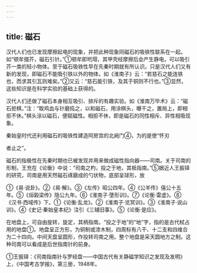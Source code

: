```yaml
---
---
---
```

title: 磁石
---



汉代人们也已发现摩擦起电的现象，并把此种现象同磁石的吸铁性联系在一起。如“顿牟掇芥，磁石引针。”①顿牟即玳瑁，其甲壳经摩擦后会产生静电，可以吸引芥一类的轻小物体。至于磁石吸铁性早在先秦时期就有所认识。只是汉代人们又有新的发现，即磁石不能吸引铁以外的物体。如《淮南子》云：“若慈石之能连铁也，而求其引瓦则难矣。”②又云：“慈石能引铁，及其于铜则不行也。”③显然，这些知识是在科学实验的基础上获得的。

汉代人们还做了磁石本身相互吸引、排斥的有趣实验。如《淮南万毕术》云：“磁石拒棋。”注：“取鸡血与针磨捣之，以和磁石，用涂棋头，曝干之，置局上，即相拒不休。”棋头涂以磁石，便赋磁性。相拒不休，即是磁石的同性相斥、异性相吸现象。

秦始皇时代还利用磁石的吸铁性建造阿房宫的北阙门④，为的是使“怀刃

者止之”。

磁石的指极性在先秦时期也已被发现并用来做成磁性指向器——司南。关于司南的形制，王充在《论衡》中说：“司南之杓，投之于地，其柢指南。”⑤据近人王振铎的研究，司南是用天然磁石琢磨成的勺状物，底部呈球形，放

①《易·说卦》。②《易·解》。③《左传》昭公四年。④《公羊传》僖公十五年。⑤《烜榖梁传》隐公九年。⑥《淮南子·墬形训》。⑦《论衡·雷虚》。⑧《汉书·西域传》下。①《论衡·乱龙》。②《淮南子·览冥训》。③《淮南子·说山训》。④《史记·秦始皇本纪》注引《三辅旧事》。⑤《论衡·是应》。

在地盘上，可自由旋转，旋定，其柄指南。“投之于地”的“地”字，指的是古代栻占用的地盘①。地盘呈正方形，为铜制或漆木制，四周标有八干、十二支和四维合为二十四向。中间天盘呈圆形，作投转司南之用。整个地盘是采天圆地方之制。这种司南可以看成是后世指南针的前身。

①王振铎：《司南指南针与罗经盘——中国古代有关静磁学知识之发现及发明》上，《中国考古学报》，第三册，1948年。